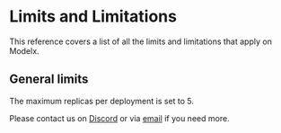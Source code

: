 # Limits and Limitations

This reference covers a list of all the limits and limitations that apply on Modelx.

## General limits

The maximum replicas per deployment is set to 5.

Please contact us on [Discord](https://discord.com/invite/KqswhpVgdU) or via [email](mailto://modelz-support@tensorchord.ai) if you need more.
